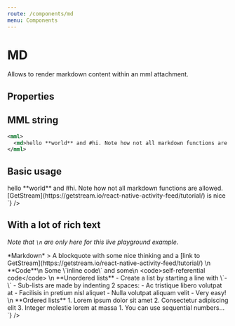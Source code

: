 ```yaml
---
route: /components/md
menu: Components
---
```



# MD

Allows to render markdown content within an mml attachment.

## Properties

<Props of={MD} />

## MML string

```xml
<mml>
  <md>hello **world** and #hi. Note how not all markdown functions are allowed. [GetStream](https://getstream.io/react-native-activity-feed/tutorial/) is nice</md>
</mml>
```

## Basic usage

<Playground>
  <MML
    source={`
    <mml>
      <md>hello **world** and #hi. Note how not all markdown functions are allowed. [GetStream](https://getstream.io/react-native-activity-feed/tutorial/) is nice</md>
    </mml>
  `}
  />
</Playground>

## With a lot of rich text

*Note that `\n` are only here for this live playground example*.

<Playground>
  <MML
    source={`
    <mml>
      <md>*Markdown*
> A blockquote with some nice thinking and a [link to GetStream](https://getstream.io/react-native-activity-feed/tutorial/)
\n
**Code**\n
Some \`inline code\` and some\n
    &lt;code&gt;self-referential code&lt;/code&gt;
\n
**Unordered lists**
- Create a list by starting a line with \`-\`
- Sub-lists are made by indenting 2 spaces:
  - Ac tristique libero volutpat at
  - Facilisis in pretium nisl aliquet
  - Nulla volutpat aliquam velit
- Very easy!
\n
**Ordered lists**
1. Lorem ipsum dolor sit amet
2. Consectetur adipiscing elit
3. Integer molestie lorem at massa
1. You can use sequential numbers...
      </md>
    </mml>
  `}
  />
</Playground>
